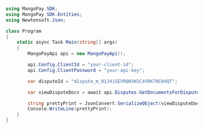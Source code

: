 ```csharp .NET 
using MangoPay.SDK;
using MangoPay.SDK.Entities;
using Newtonsoft.Json;

class Program
{
    static async Task Main(string[] args)
    {
        MangoPayApi api = new MangoPayApi();

        api.Config.ClientId = "your-client-id";
        api.Config.ClientPassword = "your-api-key";

        var disputeId = "dispute_m_01J41GEVRQN3W1C4YRK7NC04QT";

        var viewDisputeDocs = await api.Disputes.GetDocumentsForDisputeAsync(disputeId, new Pagination(1, 10), null);

        string prettyPrint = JsonConvert.SerializeObject(viewDisputeDocs, Formatting.Indented);
        Console.WriteLine(prettyPrint);
    }
}
```